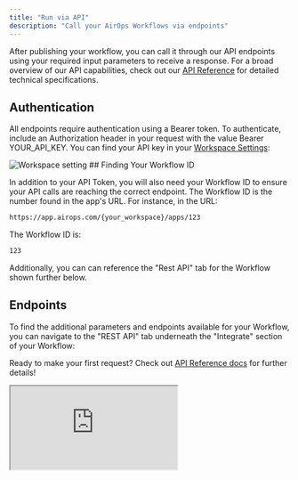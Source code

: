 ```yaml
---
title: "Run via API"
description: "Call your AirOps Workflows via endpoints"
---
```



After publishing your workflow, you can call it through our API endpoints using your required input parameters to receive a response. For a broad overview of our API capabilities, check out our [API Reference](https://app.gitbook.com/s/rT8WZaGa5JcV0M5osTWg) for detailed technical specifications.

## Authentication

All endpoints require authentication using a Bearer token. To authenticate, include an Authorization header in your request with the value Bearer YOUR_API_KEY. You can find your API key in your [Workspace Settings](/your-workspace/workspaces#workspace-settings):
<Frame>
<img src="/images/workspace-setting.avif" alt="Workspace setting" />
</Frame>
## Finding Your Workflow ID

In addition to your API Token, you will also need your Workflow ID to ensure your API calls are reaching the correct endpoint. The Workflow ID is the number found in the app's URL. For instance, in the URL:

```bash
https://app.airops.com/{your_workspace}/apps/123
```

The Workflow ID is:

```bash
123
```

Additionally, you can can reference the "Rest API" tab for the Workflow shown further below.

## Endpoints

To find the additional parameters and endpoints available for your Workflow, you can navigate to the "REST API" tab underneath the "Integrate" section of your Workflow:

Ready to make your first request? Check out [API Reference docs](https://developers.airops.com/) for further details!
<Frame>
<iframe
  src="https://demo.arcade.software/XLLOnL04P09gRC3dAwLv?embed"
  title="Arcade demo"
  allowFullScreen
  allow="clipboard-write"
  className="w-full rounded-xl"
  style={{width: '100%', maxWidth: '100%', aspectRatio: '1.5 / 1', height: '100%', border: 'none'}}
></iframe>
</Frame>